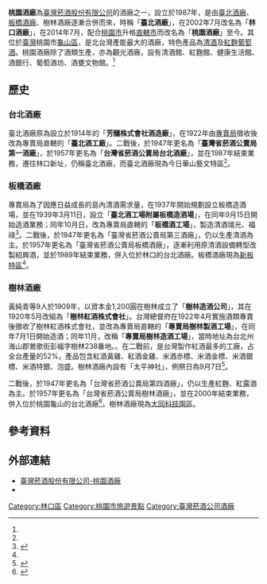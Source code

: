 {{coord|25.056583|N|121.375299|E|type:landmark_region:TW-NAN|display=title}}
{{Infobox retail market|manager=|image_width=200px|location={{ROC-TW}}<br />桃園市龜山區文化一路55號|coordinates=|address=桃園市龜山區文化一路55號|opening_date={{Start date and age|1987}}|image=File:臺灣菸酒股份有限公司桃園酒廠製酒大樓.jpg|owner=[[臺灣菸酒股份有限公司|臺灣菸酒股份有限公司]]|goods_sold=|website=https://event.ttl.com.tw/lk/index.aspx|名稱=桃園酒廠<br>Taoyuan Sake Brewery|商店編號=}}
'''桃園酒廠'''為[[臺灣菸酒股份有限公司|臺灣菸酒股份有限公司]]的酒廠之一，設立於1987年，是由[[華山1914文化創意產業園區|臺北酒廠]]、[[板橋酒廠|板橋酒廠]]、樹林酒廠逐漸合併而來，時稱「'''臺北酒廠'''」，在2002年7月改名為「'''林口酒廠'''」，在2014年7月，配合[[桃園市|桃園市]]升格[[直轄市|直轄市]]而改名為「'''桃園酒廠'''」至今。其位於[[臺灣|臺灣]]桃園市[[龜山區|龜山區]]，是北台灣產能最大的酒廠，特色產品為[[清酒|清酒]]及[[紅麴|紅麴]][[葡萄酒|葡萄酒]]。桃園酒廠除了酒類生產，亦為觀光酒廠，設有清酒館、紅麴館、健康生活館、酒銀行、葡萄酒坊、酒甕文物館。<ref name=":0" />

== 歷史 ==

=== 台北酒廠 ===
{{See also|華山1914文化創意產業園區}}臺北酒廠原為設立於1914年的「'''芳釀株式會社酒造廠'''」，在1922年由[[專賣局|專賣局]]徵收後改為專賣局直轄的「'''臺北酒工廠'''」。二戰後，於1947年更名為「'''臺灣省菸酒公賣局第一酒廠'''」，於1957年更名為「'''台灣省菸酒公賣局台北酒廠'''」，並在1987年結束業務，遷往林口新址，仍稱臺北酒廠，而臺北酒廠現為今日華山藝文特區<ref name=":0" />。

=== 板橋酒廠 ===
{{See also|板橋酒廠}}專賣局為了因應日益成長的島內清酒需求量，在1937年開始規劃設立板橋造酒場，並在1939年3月11日，設立「'''臺北酒工場附屬板橋造酒場'''」，在同年9月15日開始造酒業務；同年10月日，改為專賣局直轄的「'''板橋酒工場'''」，製造清酒瑞光、福祿<ref>{{Cite web|title=昭和十二年度事業概況 板橋酒工場|url=https://onlinearchives.th.gov.tw/index.php?act=Display/image/464185=PfRZRD#01J|author=臺灣總督府專賣局|date=1937|publisher=國史館臺灣文獻館}}</ref>。二戰後，於1947年更名為「臺灣省菸酒公賣局第三酒廠」，仍以生產清酒為主。於1957年更名為「臺灣省菸酒公賣局板橋酒廠」，逐漸利用原清酒設備轉型改製紹興酒，並於1989年結束業務，併入位於林口的台北酒廠。板橋酒廠現為[[新板特區|新板特區]]<ref name=":0" />。

=== 樹林酒廠 ===
黃純青等9人於1909年，以資本金1,200圓在樹林成立了「'''樹林造酒公司'''」，其在1920年5月改組為「'''樹林紅酒株式會社'''」。台灣總督府在1922年4月實施酒類專賣後徵收了樹林紅酒株式會社，並改為專賣局直轄的「'''專賣局樹林製酒工場'''」，在同年7月1日開始造酒；同年11月，改稱「'''專賣局樹林造酒工場'''」，當時地址為台北州海山郡鶯歌街彭福字樹林238番地。。在二戰前，是台灣製作紅酒最多的工廠，占全台產量的52%，產品包含紅酒黃雞、紅酒金雞、米酒赤標、米酒金標、米酒銀標、米酒特銀、泡盛。樹林酒廠內設有「太平神社」，例祭日為9月7日<ref>{{Cite web|title=昭和十六年五月事業概況書 樹林酒工廠|url=https://onlinearchives.th.gov.tw/index.php?act=Display/image/464160Ry=TVco#86l|author=臺灣總督府專賣局|date=1941|publisher=國史館臺灣文獻館}}</ref>。

二戰後，於1947年更名為「台灣省菸酒公賣局第四酒廠」，仍以生產紅麴、紅露酒為主。於1957年更名為「台灣省菸酒公賣局樹林酒廠」，並在2000年結束業務，併入位於桃園龜山的台北酒廠<ref name=":0">{{Cite web|title=關於我們|url=https://event.ttl.com.tw/lk/about/01main.aspx?cateid=216|publisher=臺灣菸酒股份有限公司桃園酒廠|access-date=2021-04-03|archive-date=2021-02-02|archive-url=https://web.archive.org/web/20210202012447/https://event.ttl.com.tw/lk/about/01main.aspx?cateid=216|dead-url=no}}</ref>。樹林酒廠現為[[大同科技園區|大同科技園區]]。

== 參考資料 ==
<references />

==外部連結==
*[https://event.ttl.com.tw/lk/index.aspx 臺灣菸酒股份有限公司-桃園酒廠] {{Wayback|url=https://event.ttl.com.tw/lk/index.aspx |date=20211213183839 }}
*{{facebook|TaoyuanSakeBrewery|桃園觀光酒廠}}

{{臺灣總督府專賣局}}
[[Category:林口區|Category:林口區]]
[[Category:桃園市旅遊景點|Category:桃園市旅遊景點]]
[[Category:臺灣菸酒公司酒廠|Category:臺灣菸酒公司酒廠]]